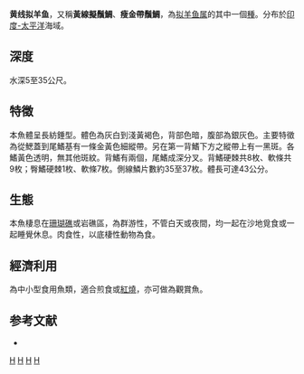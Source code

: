{{Speciesbox 
| taxon = Mulloidichthys flavolineatus
| status = LC
| status_system = IUCN3.1
| authority =  [[Lacepède|Lacepède]], 1801
| synonyms = *''Mulloides samoensis''<br /><small>Günther, 1874</small>
*''Mulloides flavolineatus''<br /><small>Lacepède, 1801</small>
*''Mulloidichthys samoensis''<br /><small>Günther, 1874</small>
*''Upeneus flavolineatus''<br /><small>Lacepède, 1801</small>
*''Mullus flavolineatus''<br /><small>Lacepède, 1801</small>
*''Parupeneus flavolineatus''<br /><small>Lacepède, 1801</small>
}}
'''黄线拟羊鱼'''，又稱'''黃線擬鬚鯛'''、'''瘦金帶鬚鯛'''，為[[拟羊鱼属|拟羊鱼属]]的其中一個[[種|種]]。分布於[[印度-太平洋|印度-太平洋]]海域。

==深度==
水深5至35公尺。

==特徵==
本魚體呈長紡錘型。體色為灰白到淺黃褐色，背部色暗，腹部為銀灰色。主要特徵為從鰓蓋到尾鰭基有一條金黃色細縱帶。另在第一背鰭下方之縱帶上有一黑斑。各鰭黃色透明，無其他斑紋。背鰭有兩個，尾鰭成深分叉。背鰭硬棘共8枚、軟條共9枚；臀鰭硬棘1枚、軟條7枚。側線鱗片數約35至37枚。體長可達43公分。

==生態==
本魚棲息在[[珊瑚礁|珊瑚礁]]或岩礁區，為群游性，不管白天或夜間，均一起在沙地覓食或一起睡覺休息。肉食性，以底棲性動物為食。

==經濟利用==
為中小型食用魚類，適合煎食或[[紅燒|紅燒]]，亦可做為觀賞魚。

==参考文献==
* {{TaiBNET| zh=黃線擬鬚鯛 | id=382163 | binomial=Mulloidichthys flavolineatus | authority=Lacepède, 1801 | var= | accessdate=2013-01-24}}
{{Taxonbar|from=Q1941836}}

[[Category:食用魚|H]]
[[Category:觀賞魚|H]]
[[Category:擬羊魚屬|H]]
[[Category:1801年描述的鱼类|H]]